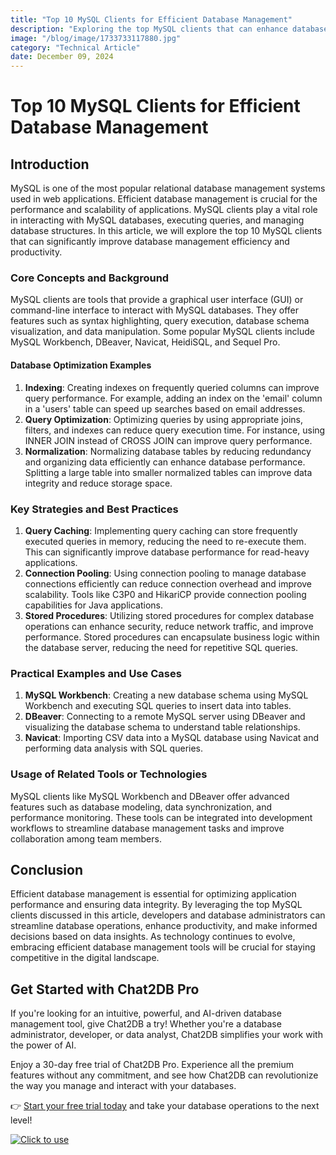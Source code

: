 ```yaml
---
title: "Top 10 MySQL Clients for Efficient Database Management"
description: "Exploring the top MySQL clients that can enhance database management efficiency and productivity."
image: "/blog/image/1733733117880.jpg"
category: "Technical Article"
date: December 09, 2024
---
```


# Top 10 MySQL Clients for Efficient Database Management


<Authors date="December 09, 2024">
  <Author name="Ethan Clarke" link="https://chat2db.ai" />
</Authors>

## Introduction
MySQL is one of the most popular relational database management systems used in web applications. Efficient database management is crucial for the performance and scalability of applications. MySQL clients play a vital role in interacting with MySQL databases, executing queries, and managing database structures. In this article, we will explore the top 10 MySQL clients that can significantly improve database management efficiency and productivity.

### Core Concepts and Background
MySQL clients are tools that provide a graphical user interface (GUI) or command-line interface to interact with MySQL databases. They offer features such as syntax highlighting, query execution, database schema visualization, and data manipulation. Some popular MySQL clients include MySQL Workbench, DBeaver, Navicat, HeidiSQL, and Sequel Pro.

#### Database Optimization Examples
1. **Indexing**: Creating indexes on frequently queried columns can improve query performance. For example, adding an index on the 'email' column in a 'users' table can speed up searches based on email addresses.
2. **Query Optimization**: Optimizing queries by using appropriate joins, filters, and indexes can reduce query execution time. For instance, using INNER JOIN instead of CROSS JOIN can improve query performance.
3. **Normalization**: Normalizing database tables by reducing redundancy and organizing data efficiently can enhance database performance. Splitting a large table into smaller normalized tables can improve data integrity and reduce storage space.

### Key Strategies and Best Practices
1. **Query Caching**: Implementing query caching can store frequently executed queries in memory, reducing the need to re-execute them. This can significantly improve database performance for read-heavy applications.
2. **Connection Pooling**: Using connection pooling to manage database connections efficiently can reduce connection overhead and improve scalability. Tools like C3P0 and HikariCP provide connection pooling capabilities for Java applications.
3. **Stored Procedures**: Utilizing stored procedures for complex database operations can enhance security, reduce network traffic, and improve performance. Stored procedures can encapsulate business logic within the database server, reducing the need for repetitive SQL queries.

### Practical Examples and Use Cases
1. **MySQL Workbench**: Creating a new database schema using MySQL Workbench and executing SQL queries to insert data into tables.
2. **DBeaver**: Connecting to a remote MySQL server using DBeaver and visualizing the database schema to understand table relationships.
3. **Navicat**: Importing CSV data into a MySQL database using Navicat and performing data analysis with SQL queries.

### Usage of Related Tools or Technologies
MySQL clients like MySQL Workbench and DBeaver offer advanced features such as database modeling, data synchronization, and performance monitoring. These tools can be integrated into development workflows to streamline database management tasks and improve collaboration among team members.

## Conclusion
Efficient database management is essential for optimizing application performance and ensuring data integrity. By leveraging the top MySQL clients discussed in this article, developers and database administrators can streamline database operations, enhance productivity, and make informed decisions based on data insights. As technology continues to evolve, embracing efficient database management tools will be crucial for staying competitive in the digital landscape.

## Get Started with Chat2DB Pro

If you're looking for an intuitive, powerful, and AI-driven database management tool, give Chat2DB a try! Whether you're a database administrator, developer, or data analyst, Chat2DB simplifies your work with the power of AI.

Enjoy a 30-day free trial of Chat2DB Pro. Experience all the premium features without any commitment, and see how Chat2DB can revolutionize the way you manage and interact with your databases.

👉 [Start your free trial today](https://chat2db.ai/pricing) and take your database operations to the next level!


[![Click to use](/image/blog/bg/chat2db.jpg)](https://chat2db.ai/)
